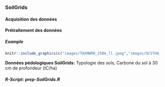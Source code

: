 

### SoilGrids

#### Acquisition des données

#### Prétraitement des données

##### Example {-}

```r
knitr::include_graphics(c("images/TAXNWRB_250m_ll.jpeg","images/OCSTHA_M_30cm_250m_ll.jpeg"))
``` 
**Données pédologiques SoilGrids:** Typologie des sols, Carbone du sol à 30 cm de profondeur (tC/ha)

##### R-Script: *prep-SoilGrids.R* {-}
```r
```

